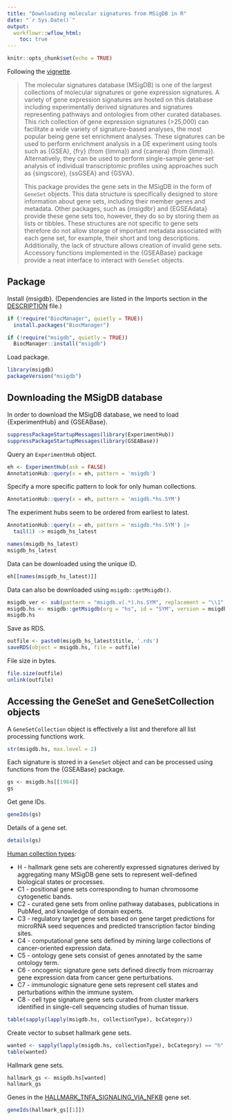 ```yaml
---
title: "Downloading molecular signatures from MSigDB in R"
date: "`r Sys.Date()`"
output:
  workflowr::wflow_html:
    toc: true
---
```


```r
knitr::opts_chunk$set(echo = TRUE)
```

Following the [vignette](https://bioconductor.org/packages/release/data/experiment/vignettes/msigdb/inst/doc/msigdb.html).

> The molecular signatures database (MSigDB) is one of the largest collections of molecular signatures or gene expression signatures. A variety of gene expression signatures are hosted on this database including experimentally derived signatures and signatures representing pathways and ontologies from other curated databases. This rich collection of gene expression signatures (>25,000) can facilitate a wide variety of signature-based analyses, the most popular being gene set enrichment analyses. These signatures can be used to perform enrichment analysis in a DE experiment using tools such as {GSEA}, {fry} (from {limma}) and {camera} (from {limma}). Alternatively, they can be used to perform single-sample gene-set analysis of individual transcriptomic profiles using approaches such as {singscore}, {ssGSEA} and {GSVA}.
>
> This package provides the gene sets in the MSigDB in the form of `GeneSet` objects. This data structure is specifically designed to store information about gene sets, including their member genes and metadata. Other packages, such as {msigdbr} and {EGSEAdata} provide these gene sets too, however, they do so by storing them as lists or tibbles. These structures are not specific to gene sets therefore do not allow storage of important metadata associated with each gene set, for example, their short and long descriptions. Additionally, the lack of structure allows creation of invalid gene sets. Accessory functions implemented in the {GSEABase} package provide a neat interface to interact with `GeneSet` objects.

## Package

Install {msigdb}. (Dependencies are listed in the Imports section in the [DESCRIPTION](https://github.com/DavisLaboratory/msigdb/blob/main/DESCRIPTION) file.)

```r
if (!require("BiocManager", quietly = TRUE))
  install.packages("BiocManager")

if (!require("msigdb", quietly = TRUE))
  BiocManager::install("msigdb")
```

Load package.

```r
library(msigdb)
packageVersion("msigdb")
```

## Downloading the MSigDB database

In order to download the MSigDB database, we need to load {ExperimentHub} and {GSEABase}.

```r
suppressPackageStartupMessages(library(ExperimentHub))
suppressPackageStartupMessages(library(GSEABase))
```

Query an `ExperimentHub` object.

```r
eh <- ExperimentHub(ask = FALSE)
AnnotationHub::query(x = eh, pattern = 'msigdb')
```

Specify a more specific pattern to look for only human collections.

```r
AnnotationHub::query(x = eh, pattern = 'msigdb.*hs.SYM')
```

The experiment hubs seem to be ordered from earliest to latest.

```r
AnnotationHub::query(x = eh, pattern = 'msigdb.*hs.SYM') |>
  tail(1) -> msigdb_hs_latest

names(msigdb_hs_latest)
msigdb_hs_latest
```

Data can be downloaded using the unique ID.

```r
eh[[names(msigdb_hs_latest)]]
```

Data can also be downloaded using `msigdb::getMsigdb()`.

```r
msigdb_ver <- sub(pattern = "msigdb.v(.*).hs.SYM", replacement = "\\1", msigdb_hs_latest$title)
msigdb.hs <- msigdb::getMsigdb(org = "hs", id = "SYM", version = msigdb_ver)
msigdb.hs
```

Save as RDS.

```r
outfile <- paste0(msigdb_hs_latest$title, '.rds')
saveRDS(object = msigdb.hs, file = outfile)
```

File size in bytes.

```r
file.size(outfile)
unlink(outfile)
```

## Accessing the GeneSet and GeneSetCollection objects

A `GeneSetCollection` object is effectively a list and therefore all list processing functions work.

```r
str(msigdb.hs, max.level = 2)
```

Each signature is stored in a `GeneSet` object and can be processed using functions from the {GSEABase} package.

```r
gs <- msigdb.hs[[1984]]
gs
```

Get gene IDs.

```r
geneIds(gs)
```

Details of a gene set.

```r
details(gs)
```

[Human collection types](https://www.gsea-msigdb.org/gsea/msigdb):

* H - hallmark gene sets are coherently expressed signatures derived by aggregating many MSigDB gene sets to represent well-defined biological states or processes.
* C1 - positional gene sets corresponding to human chromosome cytogenetic bands.
* C2 - curated gene sets from online pathway databases, publications in PubMed, and knowledge of domain experts.
* C3 - regulatory target gene sets based on gene target predictions for microRNA seed sequences and predicted transcription factor binding sites.
* C4 - computational gene sets defined by mining large collections of cancer-oriented expression data.
* C5 - ontology gene sets consist of genes annotated by the same ontology term.
* C6 - oncogenic signature gene sets defined directly from microarray gene expression data from cancer gene perturbations.
* C7 - immunologic signature gene sets represent cell states and perturbations within the immune system.
* C8 - cell type signature gene sets curated from cluster markers identified in single-cell sequencing studies of human tissue.

```r
table(sapply(lapply(msigdb.hs, collectionType), bcCategory))
```

Create vector to subset hallmark gene sets.

```r
wanted <- sapply(lapply(msigdb.hs, collectionType), bcCategory) == "h"
table(wanted)
```

Hallmark gene sets.

```r
hallmark_gs <- msigdb.hs[wanted]
hallmark_gs
```

Genes in the [HALLMARK_TNFA_SIGNALING_VIA_NFKB](https://www.gsea-msigdb.org/gsea/msigdb/human/geneset/HALLMARK_TNFA_SIGNALING_VIA_NFKB.html) gene set.

```r
geneIds(hallmark_gs[[1]])
```
